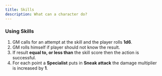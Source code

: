 ```yaml
---
title: Skills
description: What can a character do?
---
```



<AbbreviationsAside />

### Using Skills

1. GM calls for an attempt at the skill and the player rolls **1d6**.
2. GM rolls himself if player should not know the result.
3. If result **equal to, or less than** the skill score then the action is successful.
4. For each point a **Specialist** puts in **Sneak attack** the damage multiplier is increased by **1**.
